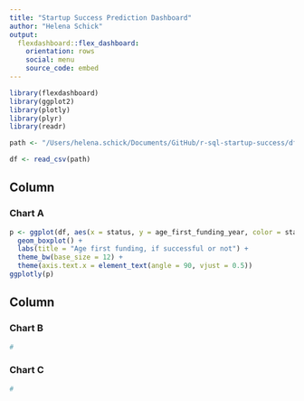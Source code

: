 ```yaml
---
title: "Startup Success Prediction Dashboard"
author: "Helena Schick"
output: 
  flexdashboard::flex_dashboard:
    orientation: rows
    social: menu
    source_code: embed
---
```


```r
library(flexdashboard)
library(ggplot2)
library(plotly)
library(plyr)
library(readr)

path <- "/Users/helena.schick/Documents/GitHub/r-sql-startup-success/df.csv"

df <- read_csv(path)
```

Column {data-width=650}
-----------------------------------------------------------------------

### Chart A

```r
p <- ggplot(df, aes(x = status, y = age_first_funding_year, color = status)) +
  geom_boxplot() +
  labs(title = "Age first funding, if successful or not") +
  theme_bw(base_size = 12) +
  theme(axis.text.x = element_text(angle = 90, vjust = 0.5))
ggplotly(p)
```

Column {data-width=350}
-----------------------------------------------------------------------

### Chart B

```r
#
```

### Chart C

```r
#
```

